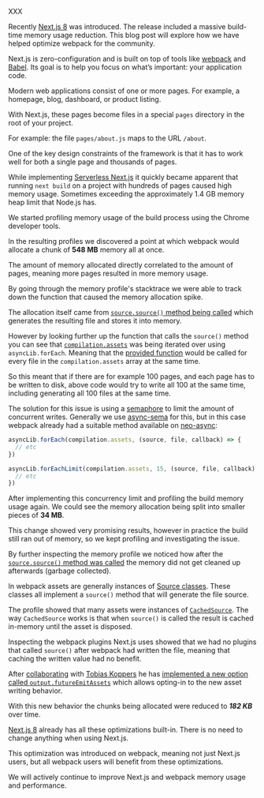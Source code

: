 
<Container>XXX</Container>

Recently [Next.js 8](/blog/next-8) was introduced. The release included a massive build-time memory usage reduction. This blog post will explore how we have helped optimize webpack for the community.

Next.js is zero-configuration and is built on top of tools like [webpack](https://webpack.js.org/) and [Babel](https://babeljs.io). Its goal is to help you focus on what’s important: your application code.

Modern web applications consist of one or more pages. For example, a homepage, blog, dashboard, or product listing.

With Next.js, these pages become files in a special `pages` directory in the root of your project.

For example: the file `pages/about.js` maps to the URL `/about`.

One of the key design constraints of the framework is that it has to work well for both a single page and thousands of pages.

While implementing [Serverless Next.js](/blog/next-8#serverless-nextjs) it quickly became apparent that running `next build` on a project with hundreds of pages caused high memory usage. Sometimes exceeding the approximately 1.4 GB memory heap limit that Node.js has.

We started profiling memory usage of the build process using the Chrome developer tools.

In the resulting profiles we discovered a point at which webpack would allocate a chunk of **548 MB** memory all at once.

The amount of memory allocated directly correlated to the amount of pages, meaning more pages resulted in more memory usage.

By going through the memory profile's stacktrace we were able to track down the function that caused the memory allocation spike.

The allocation itself came from [`source.source()` method being called](https://github.com/webpack/webpack/blob/v4.28.4/lib/Compiler.js#L334) which generates the resulting file and stores it into memory.

However by looking further up the function that calls the `source()` method you can see that [`compilation.assets`](https://github.com/webpack/webpack/blob/v4.28.4/lib/Compiler.js#L316) was being iterated over using `asyncLib.forEach`. Meaning that the [provided function](https://github.com/webpack/webpack/blob/v4.28.4/lib/Compiler.js#L317) would be called for every file in the `compilation.assets` array at the same time.

So this meant that if there are for example 100 pages, and each page has to be written to disk, above code would try to write all 100 at the same time, including generating all 100 files at the same time.

The solution for this issue is using a [semaphore](<https://en.wikipedia.org/wiki/Semaphore_(programming)>) to limit the amount of concurrent writes. Generally we use [async-sema](https://github.com/zeit/async-sema) for this, but in this case webpack already had a suitable method available on [neo-async](https://github.com/webpack/webpack/blob/v4.28.4/lib/Compiler.js#L8):

```js
asyncLib.forEach(compilation.assets, (source, file, callback) => {
  // etc
})
```

```js
asyncLib.forEachLimit(compilation.assets, 15, (source, file, callback) => {
  // etc
})
```

After implementing this concurrency limit and profiling the build memory usage again. We could see the memory allocation being split into smaller pieces of **34 MB**.

This change showed very promising results, however in practice the build still ran out of memory, so we kept profiling and investigating the issue.

By further inspecting the memory profile we noticed how after the [`source.source()` method was called](https://github.com/webpack/webpack/blob/v4.28.4/lib/Compiler.js#L334) the memory did not get cleaned up afterwards (garbage collected).

In webpack assets are generally instances of [Source classes](https://github.com/webpack/webpack-sources). These classes all implement a `source()` method that will generate the file source.

The profile showed that many assets were instances of [`CachedSource`](https://github.com/webpack/webpack-sources#cachedsource). The way `CachedSource` works is that when `source()` is called the result is cached in-memory until the asset is disposed.

Inspecting the webpack plugins Next.js uses showed that we had no plugins that called `source()` after webpack had written the file, meaning that caching the written value had no benefit.

After [collaborating](https://github.com/webpack/webpack/pull/8609) with [Tobias Koppers](https://twitter.com/wSokra) he has [implemented a new option called `output.futureEmitAssets`](https://github.com/webpack/webpack/pull/8642) which allows opting-in to the new asset writing behavior.

With this new behavior the chunks being allocated were reduced to **_182 KB_** over time.

[Next.js 8](/blog/next-8) already has all these optimizations built-in. There is no need to change anything when using Next.js.

This optimization was introduced on webpack, meaning not just Next.js users, but all webpack users will benefit from these optimizations.

We will actively continue to improve Next.js and webpack memory usage and performance.
